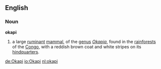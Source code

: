 ==English==
===Noun===
{{wikipedia}}
'''okapi'''
# a large [[ruminant]] [[mammal]], of the [[genus]] ''[[Okapia]]'', found in the [[rainforest]]s of the [[Congo]], with a reddish brown coat and white stripes on its [[hindquarters]].

[[de:Okapi]]
[[io:Okapi]]
[[nl:okapi]]